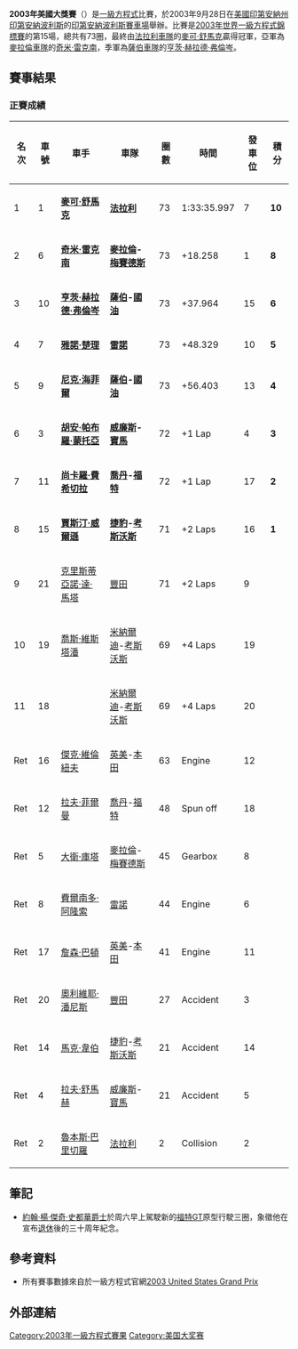 {{coord|39|47|42|N|86|14|05|W|source:kolossus-nowiki|display=title}}
{{Infobox Grand Prix race report
|Type          = F1
|Country       = United States
|Grand Prix    = 美國
|Official name = XXXII [[SAP公司|SAP]] [[美國大獎賽|United States Grand Prix]]
|Date          = 9月28日
|Image         = Indianapolis Motor Speedway - road course.svg
|Year          = 2003
|Race_No       = 15
|Season_No     = 16
|Location      = [[美國|美國]][[印第安納州|印第安納州]][[印第安納波利斯|印第安納波利斯]]<br />[[印第安納波利斯賽車場|印第安納波利斯賽車場]]
|Course        = 永久性賽道
|Course_mi     = 2.606
|Course_km     = 4.195
|Distance_laps = 73
|Distance_mi   = 190.238
|Distance_km   = 306.016
|Weather       = 氣溫：{{convert|69.1|F|C}}；<br />風速：{{convert|14|mph|km/h}}<ref>{{cite web |url=http://www.almanac.com/weather/history/IN/Indianapolis/2003-09-28 |title=Weather information for the "2003 United States Grand Prix" |publisher=The Old Farmers' Almanac |accessdate=2013-06-25 |archiveurl=https://www.webcitation.org/6HpGiIsZF?url=http://m.almanac.com/weather/history/IN/Indianapolis/2003-09-28 |archivedate=2013-07-03 |deadurl=no }}</ref>
|Pole_Driver   = [[奇米·雷克南|奇米·雷克南]]
|Pole_Team     = [[麥拉倫車隊|麥拉倫]]-[[梅賽德斯車隊|梅賽德斯]]
|Pole_Time     = 1:11.670
|Pole_Country  = Finland
|Fast_Driver   = [[麥可·舒馬克|麥可·舒馬克]]
|Fast_Team     = [[法拉利車隊|法拉利]]
|Fast_Time     = 1:11.473
|Fast_Lap      = 13
|Fast_Country  = Germany
|First_Driver  = [[麥可·舒馬克|麥可·舒馬克]]
|First_Team    = [[法拉利車隊|法拉利]]
|First_Country = Germany
|Second_Driver = [[奇米·雷克南|奇米·雷克南]]
|Second_Team   = [[麥拉倫車隊|麥拉倫]]-[[梅賽德斯車隊|梅賽德斯]]
|Second_Country= Finland
|Third_Driver  = [[亨茨·赫拉德·弗倫岑|亨茨·赫拉德·弗倫岑]]
|Third_Team    = [[薩伯車隊|薩伯]]-[[馬來西亞國家石油|國油]]
|Third_Country = Germany
}}
'''2003年美國大獎賽'''（{{lang-en|2003 United States Grand Prix}}）是[[一級方程式|一級方程式]]比賽，於2003年9月28日在[[美國|美國]][[印第安納州|印第安納州]][[印第安納波利斯|印第安納波利斯]]的[[印第安納波利斯賽車場|印第安納波利斯賽車場]]舉辦。比賽是[[2003年世界一級方程式錦標賽|2003年世界一級方程式錦標賽]]的第15場，總共有73圈，最終由[[法拉利車隊|法拉利車隊]]的[[麥可·舒馬克|麥可·舒馬克]]贏得冠軍，亞軍為[[麥拉倫車隊|麥拉倫車隊]]的[[奇米·雷克南|奇米·雷克南]]，季軍為[[薩伯車隊|薩伯車隊]]的[[亨茨·赫拉德·弗倫岑|亨茨·赫拉德·弗倫岑]]。
==賽事結果==
===正賽成績===
{| class="wikitable" style="font-size: 95%;"
|-
! 名次!! 車號!! 車手!! 車隊!! 圈數 !! 時間 !! 發車位 !! 積分
|-
! 1
| 1
| {{flagicon|Germany}} '''[[麥可·舒馬克|麥可·舒馬克]]'''
| '''[[法拉利車隊|法拉利]]'''
| 73
| 1:33:35.997
| 7
| '''10'''
|-
! 2
| 6
| {{flagicon|Finland}} '''[[奇米·雷克南|奇米·雷克南]]'''
| '''[[麥拉倫車隊|麥拉倫]]-[[梅賽德斯車隊|梅賽德斯]]'''
| 73
| +18.258
| 1
| '''8'''
|-
! 3
| 10
| {{flagicon|Germany}} '''[[亨茨·赫拉德·弗倫岑|亨茨·赫拉德·弗倫岑]]'''
| '''[[薩伯車隊|薩伯]]-[[馬來西亞國家石油|國油]]'''
| 73
| +37.964
| 15
| '''6'''
|-
! 4
| 7
| {{flagicon|Italy}} '''[[雅諾·楚理|雅諾·楚理]]'''
| '''[[雷諾車隊|雷諾]]'''
| 73
| +48.329
| 10
| '''5'''
|-
! 5
| 9
| {{flagicon|Germany}} '''[[尼克·海菲爾|尼克·海菲爾]]'''
| '''[[薩伯車隊|薩伯]]-[[馬來西亞國家石油|國油]]'''
| 73
| +56.403
| 13
| '''4'''
|-
! 6
| 3
| {{flagicon|Colombia}} '''[[胡安·帕布羅·蒙托亞|胡安·帕布羅·蒙托亞]]'''
| '''[[威廉斯車隊|威廉斯]]-[[寶馬索伯車隊|寶馬]]'''
| 72
| +1 Lap
| 4
| '''3'''
|-
! 7
| 11
| {{flagicon|Italy}} '''[[尚卡羅·費希切拉|尚卡羅·費希切拉]]'''
| '''[[喬丹車隊|喬丹]]-[[福特汽車|福特]]'''
| 72
| +1 Lap
| 17
| '''2'''
|-
! 8
| 15
| {{flagicon|UK}} '''[[賈斯汀·威爾遜|賈斯汀·威爾遜]]'''
| '''[[捷豹車隊|捷豹]]-[[考斯沃斯|考斯沃斯]]'''
| 71
| +2 Laps
| 16
| '''1'''
|-
! 9
| 21
| {{flagicon|Brazil}} [[克里斯蒂亞諾·達·馬塔|克里斯蒂亞諾·達·馬塔]]
| [[豐田車隊|豐田]]
| 71
| +2 Laps
| 9
|  
|-
! 10
| 19
| {{flagicon|Netherlands}} [[喬斯·維斯塔潘|喬斯·維斯塔潘]]
| [[米納爾迪車隊|米納爾迪]]-[[考斯沃斯|考斯沃斯]]
| 69
| +4 Laps
| 19
|  
|-
! 11
| 18
| {{flagicon|Denmark}} {{link-en|尼可拉斯·吉耶薩|Nicolas Kiesa}}
| [[米納爾迪車隊|米納爾迪]]-[[考斯沃斯|考斯沃斯]]
| 69
| +4 Laps
| 20
|  
|-
! Ret
| 16
| {{flagicon|Canada}} [[傑克·維倫紐夫|傑克·維倫紐夫]]
| [[英美車隊|英美]]-[[本田車隊|本田]]
| 63
| Engine
| 12
|  
|-
! Ret
| 12
| {{flagicon|Ireland}} [[拉夫·菲爾曼|拉夫·菲爾曼]]
| [[喬丹車隊|喬丹]]-[[福特汽車|福特]]
| 48
| Spun off
| 18
|  
|-
! Ret
| 5
| {{flagicon|UK}} [[大衛·庫塔_(賽車手)|大衛·庫塔]]
| [[麥拉倫車隊|麥拉倫]]-[[梅賽德斯車隊|梅賽德斯]]
| 45
| Gearbox
| 8
|  
|-
! Ret
| 8
| {{flagicon|Spain}} [[費爾南多·阿隆索|費爾南多·阿隆索]]
| [[雷諾車隊|雷諾]]
| 44
| Engine
| 6
|  
|-
! Ret
| 17
| {{flagicon|UK}} [[詹森·巴頓|詹森·巴頓]]
| [[英美車隊|英美]]-[[本田車隊|本田]]
| 41
| Engine
| 11
|  
|-
! Ret
| 20
| {{flagicon|France}} [[奧利維耶·潘尼斯|奧利維耶·潘尼斯]]
| [[豐田車隊|豐田]]
| 27
| Accident
| 3
|  
|-
! Ret
| 14
| {{flagicon|Australia}} [[馬克·韋伯|馬克·韋伯]]
| [[捷豹車隊|捷豹]]-[[考斯沃斯|考斯沃斯]]
| 21
| Accident
| 14
|  
|-
! Ret
| 4
| {{flagicon|Germany}} [[拉夫·舒馬赫|拉夫·舒馬赫]]
| [[威廉斯車隊|威廉斯]]-[[寶馬索伯車隊|寶馬]]
| 21
| Accident
| 5
|  
|-
! Ret
| 2
| {{flagicon|Brazil}} [[魯本斯·巴里切羅|魯本斯·巴里切羅]]
| [[法拉利車隊|法拉利]]
| 2
| Collision
| 2
|  
|}
==筆記==
*[[約翰·楊·傑奇·史都華|約翰·楊·傑奇·史都華爵士]]於周六早上駕駛新的[[福特汽車|福特]]GT原型行駛三圈，象徵他在{{link-en|沃特金斯峽谷國際賽道|Watkins Glen International|沃特金斯峽谷}}宣布[[退休|退休]]後的三十周年紀念。
==參考資料==
{{reflist}}
*所有賽事數據來自於一級方程式官網[http://www.formula1.com/results/season/2003/32/ 2003 United States Grand Prix]{{Wayback|url=http://www.formula1.com/results/season/2003/32/ |date=20141226073631 }}

==外部連結==
{{commonscat|2003 United States Grand Prix}}

{{F1 race report
| Name_of_race            = [[美國大獎賽|美國大獎賽]] |
  Year_of_race            = 2003
| Previous_race_in_season = [[2003年義大利大獎賽|2003年義大利大獎賽]]
| Next_race_in_season     = [[2003年日本大獎賽|2003年日本大獎賽]]
| Previous_year's_race    = [[2002年美國大獎賽|2002年美國大獎賽]]
| Next_year's_race        = [[2004年美國大獎賽|2004年美國大獎賽]]
}}

{{F1GP 00-09}}

[[Category:2003年一級方程式賽果|Category:2003年一級方程式賽果]]
[[Category:美国大奖赛|Category:美国大奖赛]]